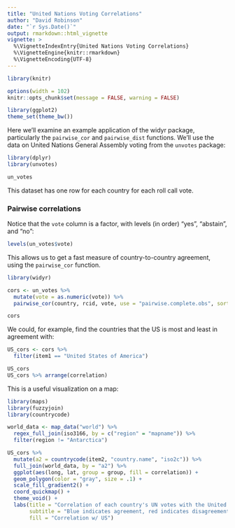 ```yaml
---
title: "United Nations Voting Correlations"
author: "David Robinson"
date: "`r Sys.Date()`"
output: rmarkdown::html_vignette
vignette: >
  %\VignetteIndexEntry{United Nations Voting Correlations}
  %\VignetteEngine{knitr::rmarkdown}
  %\VignetteEncoding{UTF-8}
---
```


```r
library(knitr)

options(width = 102)
knitr::opts_chunk$set(message = FALSE, warning = FALSE)

library(ggplot2)
theme_set(theme_bw())
```

Here we'll examine an example application of the widyr package, particularly the `pairwise_cor` and `pairwise_dist` functions. We'll use the data on United Nations General Assembly voting from the `unvotes` package:

```r
library(dplyr)
library(unvotes)

un_votes
```

This dataset has one row for each country for each roll call vote.

### Pairwise correlations

Notice that the `vote` column is a factor, with levels (in order) "yes", "abstain", and "no":

```r
levels(un_votes$vote)
```

This allows us to get a fast measure of country-to-country agreement, using the `pairwise_cor` function.

```r
library(widyr)

cors <- un_votes %>%
  mutate(vote = as.numeric(vote)) %>%
  pairwise_cor(country, rcid, vote, use = "pairwise.complete.obs", sort = TRUE)

cors
```

We could, for example, find the countries that the US is most and least in agreement with:

```r
US_cors <- cors %>%
  filter(item1 == "United States of America")

US_cors
US_cors %>% arrange(correlation)
```

This is a useful visualization on a map:

```r
library(maps)
library(fuzzyjoin)
library(countrycode)

world_data <- map_data("world") %>%
  regex_full_join(iso3166, by = c("region" = "mapname")) %>%
  filter(region != "Antarctica")
```

```r
US_cors %>%
  mutate(a2 = countrycode(item2, "country.name", "iso2c")) %>%
  full_join(world_data, by = "a2") %>%
  ggplot(aes(long, lat, group = group, fill = correlation)) +
  geom_polygon(color = "gray", size = .1) +
  scale_fill_gradient2() +
  coord_quickmap() +
  theme_void() +
  labs(title = "Correlation of each country's UN votes with the United States",
       subtitle = "Blue indicates agreement, red indicates disagreement",
       fill = "Correlation w/ US")
```



